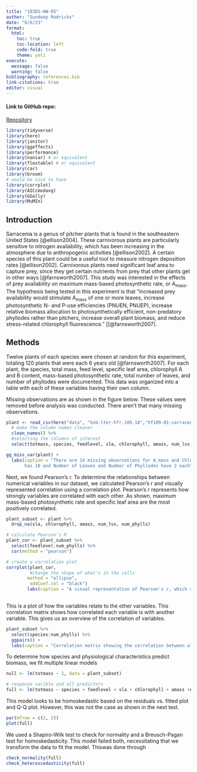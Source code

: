 ```yaml
---
title: "193DS-HW-05"
author: "Sundeep Rodricks"
date: "6/6/23"
format:
  html: 
    toc: true
    toc-location: left
    code-fold: true
    theme: yeti 
execute:
  message: false
  warning: false 
bibliography: references.bib
link-citations: true
editor: visual
---
```


#### Link to GitHub repo:

[Repository](https://github.com/sun-rod/ENVS-193DS_homework-05)

```r
library(tidyverse)
library(here)
library(janitor)
library(ggeffects)
library(performance)
library(naniar) # or equivalent
library(flextable) # or equivalent
library(car)
library(broom)
# would be nice to have
library(corrplot)
library(AICcmodavg)
library(GGally)
library(MuMIn)

```

## Introduction

Sarracenia is a genus of pitcher plants that is found in the southeastern United States [@ellison2004]. These carnivorous plants are particularly sensitive to nitrogen availability, which has been increasing in the atmosphere due to anthropogenic activities [@ellison2002]. A certain species of this plant could be a useful tool to measure nitrogen deposition rates [@ellison2002]. Carnivorous plants need significant leaf area to capture prey, since they get certain nutrients from prey that other plants get in other ways [@farnsworth2007]. This study was interested in the effects of prey availability on maximum mass-based photosynthetic rate, or A~mass~. The hypothesis being tested in this experiment is that "increased prey availability would stimulate A~mass~ of one or more leaves, increase photosynthetic N- and P-use efficiencies (PNUEN, PNUEP), increase relative biomass allocation to photosynthetically efficient, non-predatory phyllodes rather than pitchers, increase overall plant biomass, and reduce stress-related chlorophyll fluorescence." \[[@farnsworth2007].

## Methods

Twelve plants of each species were chosen at random for this experiment, totaling 120 plants that were each 6 years old [@farnsworth2007]. For each plant, the species, total mass, feed level, specific leaf area, chlorophyll A and B content, mass-based photosynthetic rate, total number of leaves, and number of phyllodes were documented. This data was organized into a table with each of these variables having their own column.

Missing observations are as shown in the figure below. These values were removed before analysis was conducted. There aren't that many missing observations.

```r
plant <- read_csv(here("data", "knb-lter-hfr.109.18","hf109-01-sarracenia.csv")) %>%
  # make the column names cleaner
  clean_names() %>% 
  #selecting the columns of interest
  select(totmass, species, feedlevel, sla, chlorophyll, amass, num_lvs, num_phylls)

```

```r
gg_miss_var(plant) + 
  labs(caption = "There are 14 missing observations for A_mass and Chlorophyll, while Specific Leaf Area
       has 10 and Number of Leaves and Number of Phyllodes have 2 each")
```

Next, we found Pearson's r. To determine the relationships between numerical variables in our dataset, we calculated Pearson's r and visually represented correlation using a correlation plot. Pearson's r represents how strongly variables are correlated with each other. As shown, maximum mass-based photosynthetic rate and specific leaf area are the most positively correlated.

```r
plant_subset <- plant %>% 
  drop_na(sla, chlorophyll, amass, num_lvs, num_phylls)
```

```r
# calculate Pearson's R 
plant_cor <- plant_subset %>% 
  select(feedlevel:num_phylls) %>% 
  cor(method = "pearson")

# create a correlation plot
corrplot(plant_cor,
         #change the shape of what's in the cells 
        method = "ellipse",
         addCoef.col = "black")
        labs(caption = "A visual representation of Pearson's r, which shows the correlation between each variable. A higher positive number indicates a greater positive correlation, while a lower negative number indicates a greater negative correlation")
  
```

This is a plot of how the variables relate to the other variables. This correlation matrix shows how correlated each variable is with another variable. This gives us an overview of the correlation of variables.

```r
plant_subset %>% 
  select(species:num_phylls) %>% 
  ggpairs() +
  labs(caption = "Correlation matrix showing the correlation between all variables")
```

To determine how species and physiological characteristics predict biomass, we fit multiple linear models

```r
null <- lm(totmass ~ 1, data = plant_subset)

# response varible and all predictors
full <- lm(totmass ~ species + feedlevel + sla + chlorophyll + amass +num_lvs + num_phylls, data = plant_subset)
```

This model looks to be homoskedastic based on the residuals vs. fitted plot and Q-Q plot. However, this was not the case as shown in the next test.

```r
par(mfrow = c(2, 2))
plot(full)
```

We used a Shapiro-Wilk test to check for normality and a Breusch-Pagan test for homoskedasticity. This model failed both, necessitating that we transform the data to fit the model. Thiswas done through

```r
check_normality(full)
check_heteroscedasticity(full)
```
